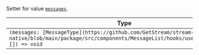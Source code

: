 Setter for value [`messages`](../../../state-and-offline-support/contexts/image-gallery-context.mdx#messages).

| Type                                                                                                                                                              |
| ----------------------------------------------------------------------------------------------------------------------------------------------------------------- |
| `(messages: [MessageType](https://github.com/GetStream/stream-chat-react-native/blob/main/package/src/components/MessageList/hooks/useMessageList.ts)[]) => void` |
